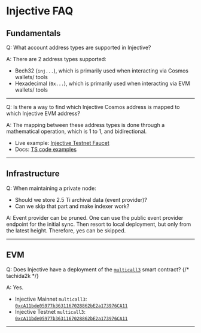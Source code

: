 # Injective FAQ

## Fundamentals

Q: What account address types are supported in Injective?

A: There are 2 address types supported:
- Bech32 (`inj...`), which is primarily used when interacting via Cosmos wallets/ tools
- Hexadecimal (`0x...`), which is primarily used when interacting via EVM wallets/ tools

----

Q: Is there a way to find which Injective Cosmos address is mapped to which Injective EVM address?

A: The mapping between these address types is done through a mathematical operation,
which is 1 to 1, and bidirectional.
- Live example: [Injective Testnet Faucet](https://testnet.faucet.injective.network/)
- Docs: [TS code examples](https://docs.injective.network/developers/convert-addresses)

----

## Infrastructure

Q: When maintaining a private node:

- Should we store 2.5 Ti archival data (event provider)?
- Can we skip that part and make indexer work?

A: Event provider can be pruned. One can use the public event provider endpoint for the initial sync.  Then resort to local deployment, but only from the latest height. Therefore, yes can be skipped.

----

## EVM

Q: Does Injective have a deployment of the [`multicall3`](https://www.multicall3.com/) smart contract? {/* tachida2k */}

A: Yes.

- Injective Mainnet `multicall3`: [`0xcA11bde05977b3631167028862bE2a173976CA11`](https://blockscout.injective.network/address/0xcA11bde05977b3631167028862bE2a173976CA11?tab=contract)
- Injective Testnet `multicall3`: [`0xcA11bde05977b3631167028862bE2a173976CA11`](https://testnet.blockscout.injective.network/address/0xcA11bde05977b3631167028862bE2a173976CA11?tab=contract)

----
